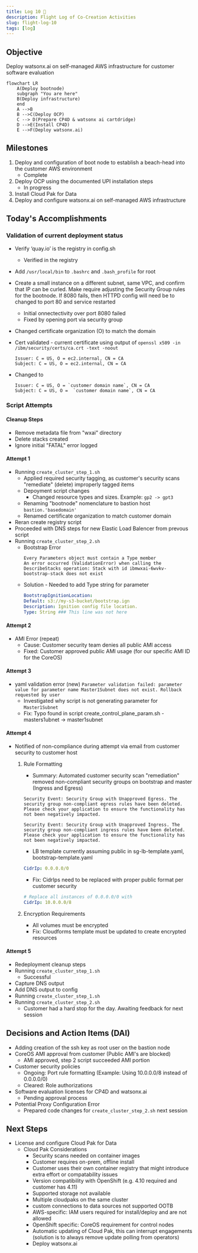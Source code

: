 ```yaml
---
title: Log 10 🛫
description: Flight Log of Co-Creation Activities
slug: flight-log-10
tags: [log]
---
```


## Objective
Deploy watsonx.ai on self-managed AWS infrastructure for customer software evaluation

```mermaid
flowchart LR
    A(Deploy bootnode)
    subgraph "You are here"
    B(Deploy infrastructure)
    end
    A -->B
    B -->C(Deploy OCP)
    C --> D(Prepare CP4D & watsonx ai cartdridge)
    D -->E(Install CP4D)
    E -->F(Deploy watsonx.ai)
```

## Milestones
1. Deploy and configuration of boot node to establish a beach-head into the customer AWS environment
    - Complete
2. Deploy OCP using the documented UPI installation steps
    - In progress
3. Install Cloud Pak for Data
4. Deploy and configure watsonx.ai on self-managed AWS infrastructure

## Today's Accomplishments

### Validation of current deployment status
- Verify ‘quay.io’ is the registry in config.sh
    - Verified in the registry
- Add `/usr/local/bin` to `.bashrc` and `.bash_profile` for root
- Create a small instance on a different subnet, same VPC, and confirm that IP can be curled. Make require adjusting the Security Group rules for the bootnode. If 8080 fails, then HTTPD config will need be to changed to port 80 and service restarted
    - Initial onnectectivity over port 8080 failed
    - Fixed by opening port via security group
- Changed certificate organization (O) to match the domain
- Cert validated - current certificate using output of `openssl x509 -in /ibm/security/certs/ca.crt -text -noout`

    ```
    Issuer: C = US, O = ec2.internal, CN = CA
    Subject: C = US, O = ec2.internal, CN = CA
    ```
- Changed to

    ```
    Issuer: C = US, O = `customer domain name`, CN = CA
    Subject: C = US, O =  `customer domain name`, CN = CA
    ```
### Script Attempts
#### Cleanup Steps
- Remove metadata file from "wxai" directory
- Delete stacks created
- Ignore initial "FATAL" error logged
#### Attempt 1
- Running `create_cluster_step_1.sh` 
    - Applied required security tagging, as customer's security scans "remediate" (delete) improperly tagged items
    - Depoyment script changes 
        - Changed resource types and sizes. Example: `gp2 -> gpt3`
    - Renaming "bootnode" nomenclature to bastion host `bastion.'basedomain'`
    - Renamed certificate organization to match customer domain
- Reran create registry script
- Proceeded with DNS steps for new Elastic Load Balencer from prevous script
- Running `create_cluster_step_2.sh` 
    - Bootstrap Error
        ```
        Every Parameters object must contain a Type member
        An error occurred (ValidationError) when calling the DescribeStacks operation: Stack with id ibmwxai-6wvkv-bootstrap-stack does not exist
        ```
    - Solution - Needed to add Type string for parameter
        ```yaml
        BootstrapIgnitionLocation:
        Default: s3://my-s3-bucket/bootstrap.ign
        Description: Ignition config file location.
        Type: String ### This line was not here
        ```
#### Attempt 2
- AMI Error (repeat)
    - Cause: Customer security team denies all public AMI access
    - Fixed: Customer approved public AMI usage (for our specific AMI ID for the CoreOS)
#### Attempt 3
- yaml validation error (new)
    `Parameter validation failed: parameter value for parameter name Master1Subnet does not exist. Rollback requested by user`
    - Investigated why script is not generating parameter for `Master1Subnet`
    - Fix: Typo found in script create_control_plane_param.sh - masters1ubnet -> master1subnet
#### Attempt 4
- Notified of non-compliance during attempt via email from customer security to customer host
    1. Rule Formatting
        - Summary: Automated customer security scan "remediation" removed non-compliant security groups on bootstrap and master (Ingress and Egress)
        ```
        Security Event: Security Group with Unapproved Egress. The security group non-compliant egress rules have been deleted. Please check your application to ensure the functionality has not been negatively impacted.
        ```
        
        ```
        Security Event: Security Group with Unapproved Ingress. The security group non-compliant ingress rules have been deleted. Please check your application to ensure the functionality has not been negatively impacted.
        ```
        - LB template currently assuming public in sg-lb-template.yaml, bootstrap-template.yaml
        ```yaml
        CidrIp: 0.0.0.0/0
        ```
        - Fix: CidrIps need to be replaced with proper public format per customer security
        ```yaml
        # Replace all instances of 0.0.0.0/0 with
        CidrIp: 10.0.0.0/8
        ```
    2. Encryption Requirements
        - All volumes must be encrypted
        - Fix: Cloudforms template must be updated to create encrypted resources
#### Attempt 5
- Redeployment cleanup steps
- Running `create_cluster_step_1.sh` 
    - Successful
- Capture DNS output
- Add DNS output to config
- Running `create_cluster_step_1.sh` 
- Running `create_cluster_step_2.sh` 
    - Customer had a hard stop for the day. Awaiting feedback for next session

## Decisions and Action Items (DAI)
- Adding creation of the ssh key as root user on the bastion node
- CoreOS AMI approval from customer (Public AMI's are blocked)
    - AMI approved, step 2 script succeeded AMI portion
- Customer security policies
    - Ongoing: Port rule formatting (Example: Using 10.0.0.0/8 instead of 0.0.0.0/0)
    - Cleared: Role authorizations
- Software evaluation licenses for CP4D and watsonx.ai
    - Pending approval process
- Potential Proxy Configuration Error
    - Prepared code changes for `create_cluster_step_2.sh` next session

## Next Steps
- License and configure Cloud Pak for Data
    - Cloud Pak Considerations
        - Security scans needed on container images 
        - Customer requires on-prem, offline install
        - Customer uses their own container registry that might introduce extra effort or compatability issues 
        - Version compatibility with OpenShift (e.g. 4.10 required and customer has 4.11) 
        - Supported storage not available 
        - Multiple cloudpaks on the same cluster 
        - custom connections to data sources not supported OOTB 
        - AWS-specific: IAM users required for install/deploy and are not allowed 
        - OpenShift specific: CoreOS requirement for control nodes 
        - Automatic updating of Cloud Pak, this can interrupt engagements (solution is to always remove update polling from operators)
        - Deploy watsonx.ai